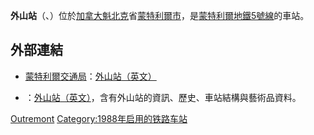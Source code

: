 {{Infobox station 
| name          = 外山<br />{{lang|fr|Outremont}}
| type          = 
| style         = Montreal Metro
| image         = MetroOutremont.jpg
| image_caption = 
| address       = [[魁北克省|魁北克省]][[蒙特利爾|蒙特利爾]]凡霍恩大道1400號
| country       = [[加拿大|加拿大]]
| coordinates   = {{coord|45|31|13|N|73|36|54|W|type:railwaystation_region:CA-QC|display=inline,title}}
| elevation     = 
| line          = [[蒙特利爾地鐵藍線|藍線]]
| other         = {{Rail color box|system=AMT|line=STM}}
| structure     = 
| platform      = 
| depth         = {{convert|13.8|m|ftin|abbr=off}}，第38深
| levels        = 
| tracks        = 
| parking       = 
| bicycle       = 
| opened        = 1988年1月4日
| architect     = Dupuis, Chapuis, & Dubuc
| closed        = 
| rebuilt       = 
| electrified   = 
| ADA           = 
| code          = 
| owned         =
| operator      = [[蒙特利爾交通局|蒙特利爾交通局]]
| zone          = 
| status        =
| former        = 
| passengers    = 1,176,723進出（2006年），57/68
| pass_year     = 
| pass_percent  = 
| pass_system   = 
| mpassengers   = 
| services      = 
| map_locator   = 
| web           = 
}}
'''外山站'''（{{lang-fr|Station Outremont}}、{{lang-en|Outremont Station}}）位於[[加拿大|加拿大]][[魁北克|魁北克]]省[[蒙特利爾市|蒙特利爾市]]，是[[蒙特利爾地鐵|蒙特利爾地鐵]][[蒙特利爾地鐵5號線|5號線]]的車站。

== 外部連結 ==
* {{fr}}{{en}}[[蒙特利爾交通局|蒙特利爾交通局]]：[http://www.stm.info/metro/M58.htm 外山站]{{Wayback|url=http://www.stm.info/metro/M58.htm |date=20090402172745 }}[http://www.stm.info/English/metro/a-M58.htm （英文）]{{Wayback|url=http://www.stm.info/English/metro/a-M58.htm |date=20090416011911 }}
* {{fr}}{{en}}{{lang|en|metrodemontreal.com}}：[http://www.metrodemontreal.com/blue/outremont/index-f.html 外山站]{{Wayback|url=http://www.metrodemontreal.com/blue/outremont/index-f.html |date=20090327061955 }}[http://www.metrodemontreal.com/blue/outremont/ （英文）]{{Wayback|url=http://www.metrodemontreal.com/blue/outremont/ |date=20070930154617 }}，含有外山站的資訊、歷史、車站結構與藝術品資料。

{{蒙特利爾地鐵}}

[[Category:蒙特利爾地鐵藍線車站|Outremont]]
[[Category:1988年启用的铁路车站|Category:1988年启用的铁路车站]]